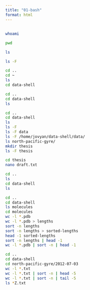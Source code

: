 ```yaml
---
title: "01-bash"
format: html
---
```


## 
```bash
whoami
```

```bash
pwd
```
```bash
ls
```

```bash
ls -F
```

```bash
cd ..
cd ~
ls
cd data-shell
```
```bash
cd ..
cd data-shell
ls

```
```bash
cd ..
cd data-shell
ls
ls -F
ls -F data
ls -F /home/jovyan/data-shell/data/
ls north-pacific-gyre/
mkdir thesis
ls -F thesis
```
```bash
cd thesis 
nano draft.txt
```
```bash
cd ..
ls
cd data-shell
ls
```
```bash
cd ..
cd data-shell
ls molecules
cd molecules
wc -l *.pdb
wc -l *.pdb > lengths
sort -n lengths
sort -n lengths > sorted-lengths
head -1 sorted-lengths
sort -n lengths | head -1
wc -l *.pdb | sort -n | head -1
```
```bash
cd ..
cd data-shell
cd north-pacific-gyre/2012-07-03
wc -l *.txt
wc -l *.txt | sort -n | head -5
wc -l *.txt | sort -n | tail -5
ls *Z.txt
```
